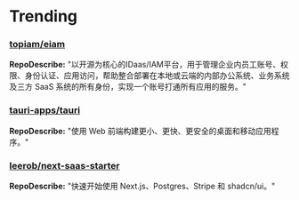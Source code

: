 
# Trending

### [topiam/eiam](https://github.com/topiam/eiam)
**RepoDescribe:** "以开源为核心的IDaas/IAM平台，用于管理企业内员工账号、权限、身份认证、应用访问，帮助整合部署在本地或云端的内部办公系统、业务系统及三方 SaaS 系统的所有身份，实现一个账号打通所有应用的服务。"
  

### [tauri-apps/tauri](https://github.com/tauri-apps/tauri)
**RepoDescribe:** "使用 Web 前端构建更小、更快、更安全的桌面和移动应用程序。"
  

### [leerob/next-saas-starter](https://github.com/leerob/next-saas-starter)
**RepoDescribe:** "快速开始使用 Next.js、Postgres、Stripe 和 shadcn/ui。"
  
